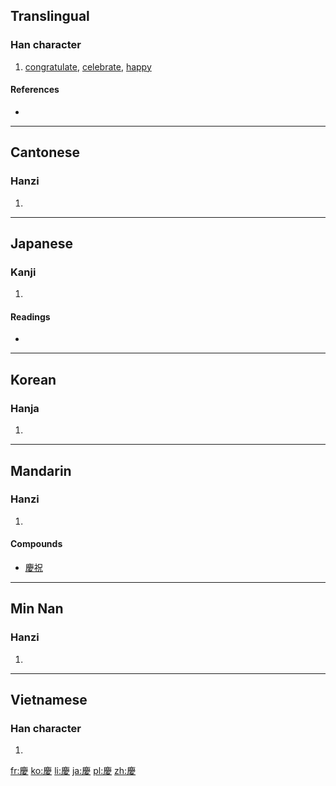 {{also|庆}}
==Translingual==

===Han character===
{{Han char|rn=61|rad=心|as=11|sn=15|four=0024<sub>7</sub>|canj=戈X水 (IXE)}}

# [[congratulate]], [[celebrate]], [[happy]]

====References====
* {{Han ref|kx=0400.130|dkj=11145|dj=0740.080|hdz=20903.090|uh=6176|ud=24950|bh=BC79|bd=48249}}

----

==Cantonese==

===Hanzi===
{{yue-hanzi|jyut=|y=hing3|sim=庆}}

# {{defn|lang=yue|sort=心11}}

----

==Japanese==

===Kanji===
{{ja-kanji|grade=c|rs=心11}}

# {{defn|lang=ja|sort=心11}}

====Readings====
* {{ja-readings|on=[[けい]] (kei), [[きょう]] (kyō)|kun=[[よい]] (yoi), [[よろこぶ]] (yorokobu)}}

----

==Korean==

===Hanja===
{{ko-hanja|hangeul=[[경]], [[강]]|eumhun=[[경사]] 경|rv=gyeong, gang|mr=kyŏng, kang|y=kyeng, kang}}

# {{defn|lang=ko|sort=心11}}

----

==Mandarin==

===Hanzi===
{{cmn-hanzi|sim=庆|pin=[[kǎng]] ([[kang3]]), [[qìng]] ([[qing4]])|wg=k'ang<sup>3</sup>, ch'ing<sup>4</sup>}}

# {{defn|lang=cmn|sort=心11}}

====Compounds====
* [[慶祝]]

----
==Min Nan==

===Hanzi===
{{nan-hanzi|poj=khèng}}

# {{defn|lang=nan}}

----

==Vietnamese==

===Han character===
{{vi-hantu|[[khánh]], [[khương]]|rs=心11}}

# {{defn|lang=vi|sort=心11}}

[[fr:慶]]
[[ko:慶]]
[[li:慶]]
[[ja:慶]]
[[pl:慶]]
[[zh:慶]]